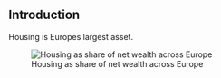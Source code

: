 ## Introduction

Housing is Europes largest asset.

![Housing as share of net wealth across Europe](../output/desc/map.png){#fig-map}